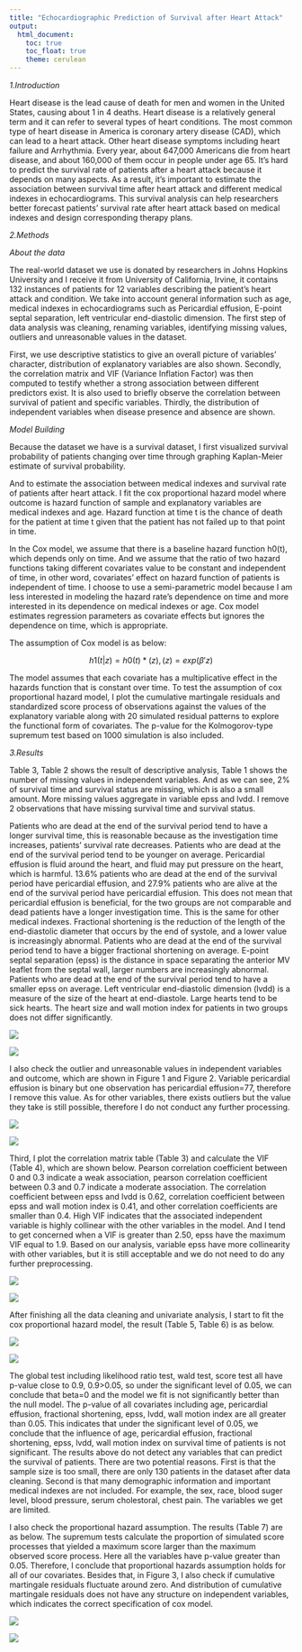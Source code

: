 ```yaml
---
title: "Echocardiographic Prediction of Survival after Heart Attack"
output: 
  html_document:
    toc: true
    toc_float: true
    theme: cerulean
---
```


*1.Introduction*

Heart disease is the lead cause of death for men and women in the United States, causing about 1 in 4 deaths. Heart disease is a relatively general term and it can refer to several types of heart conditions. The most common type of heart disease in America is coronary artery disease (CAD), which can lead to a heart attack. Other heart disease symptoms including heart failure and Arrhythmia. Every year, about 647,000 Americans die from heart disease, and about 160,000 of them occur in people under age 65. It’s hard to predict the survival rate of patients after a heart attack because it depends on many aspects. As a result, it’s important to estimate the association between survival time after heart attack and different medical indexes in echocardiograms. This survival analysis can help researchers better forecast patients’ survival rate after heart attack based on medical indexes and design corresponding therapy plans.

*2.Methods*

*About the data*

The real-world dataset we use is donated by researchers in Johns Hopkins University and I receive it from University of California, Irvine, it contains 132 instances of patients for 12 variables describing the patient's heart attack and condition. We take into account general information such as age, medical indexes in echocardiograms such as Pericardial effusion, E-point septal separation, left ventricular end-diastolic dimension. The first step of data analysis was cleaning, renaming variables, identifying missing values, outliers and unreasonable values in the dataset.

First, we use descriptive statistics to give an overall picture of variables' character, distribution of explanatory variables are also shown. Secondly, the correlation matrix and VIF (Variance Inflation Factor) was then computed to testify whether a strong association between different predictors exist. It is also used to briefly observe the correlation between survival of patient and specific variables. Thirdly, the distribution of independent variables when disease presence and absence are shown. 

*Model Building*

Because the dataset we have is a survival dataset, I first visualized survival probability of patients changing over time through graphing Kaplan-Meier estimate of survival probability. 

And to estimate the association between medical indexes and survival rate of patients after heart attack. I fit the cox proportional hazard model where outcome is hazard function of sample and explanatory variables are medical indexes and age. Hazard function at time t is the chance of death for the patient at time t given that the patient has not failed up to that point in time.

In the Cox model, we assume that there is a baseline hazard function h0(t), which depends only on time. And we assume that the ratio of two hazard functions taking different covariates value to be constant and independent of time, in other word, covariates’ effect on hazard function of patients is independent of time. I choose to use a semi-parametric model because I am less interested in modeling the hazard rate’s dependence on time and more interested in its dependence on medical indexes or age. Cox model estimates regression parameters as covariate effects but ignores the dependence on time, which is appropriate.

The assumption of Cox model is as below:

$$
h1(t |z)=h0(t )*(z), (z)=exp(\beta'z)
$$

The model assumes that each covariate has a multiplicative effect in the hazards function that is constant over time. To test the assumption of cox proportional hazard model, I plot the cumulative martingale residuals and standardized score process of observations against the values of the explanatory variable along with 20 simulated residual patterns to explore the functional form of covariates. The p-value for the Kolmogorov-type supremum test based on 1000 simulation is also included.

*3.Results*

Table 3, Table 2 shows the result of descriptive analysis, Table 1 shows the number of missing values in independent variables. And as we can see, 2% of survival time and survival status are missing, which is also a small amount. More missing values aggregate in variable epss and lvdd. I remove 2 observations that have missing survival time and survival status. 

Patients who are dead at the end of the survival period tend to have a longer survival time, this is reasonable because as the investigation time increases, patients’ survival rate decreases. Patients who are dead at the end of the survival period tend to be younger on average. Pericardial effusion is fluid around the heart, and fluid may put pressure on the heart, which is harmful. 13.6% patients who are dead at the end of the survival period have pericardial effusion, and 27.9% patients who are alive at the end of the survival period have pericardial effusion. This does not mean that pericardial effusion is beneficial, for the two groups are not comparable and dead patients have a longer investigation time. This is the same for other medical indexes. Fractional shortening is the reduction of the length of the end-diastolic diameter that occurs by the end of systole, and a lower value is increasingly abnormal. Patients who are dead at the end of the survival period tend to have a bigger  fractional shortening on average. E-point septal separation (epss) is the distance in space separating the anterior MV leaflet from the septal wall, larger numbers are increasingly abnormal. Patients who are dead at the end of the survival period tend to have a smaller epss on average. Left ventricular end-diastolic dimension (lvdd) is a measure of the size of the heart at end-diastole. Large hearts tend to be sick hearts. The heart size and wall motion index for patients in two groups does not differ significantly. 

![](table1&2.png)

![](table3.png)

I also check the outlier and unreasonable values in independent variables and outcome, which are shown in Figure 1 and Figure 2. Variable pericardial effusion is binary but one observation has pericardial effusion=77, therefore I remove this value. As for other variables, there exists outliers but the value they take is still possible, therefore I do not conduct any further processing.

![](figure1.png)

![](figure2.png)

Third, I plot the correlation matrix table (Table 3) and calculate the VIF (Table 4), which are shown below. Pearson correlation coefficient between 0 and 0.3 indicate a weak association, pearson correlation coefficient between 0.3 and 0.7 indicate a moderate association. The correlation coefficient between epss and lvdd is 0.62, correlation coefficient between epss and wall motion index is 0.41, and other correlation coefficients are smaller than 0.4. High VIF indicates that the associated independent variable is highly collinear with the other variables in the model. And I tend to get concerned when a VIF is greater than 2.50, epss have the maximum VIF equal to 1.9. Based on our analysis, variable epss have more collinearity with other variables, but it is still acceptable and we do not need to do any further preprocessing.

![](table3.1.png)

![](table4.png)

After finishing all the data cleaning and univariate analysis, I start to fit the cox proportional hazard model, the result (Table 5, Table 6) is as below.

![](table5.png)

![](table6.png)

The global test including likelihood ratio test, wald test, score test all have p-value close to 0.9, 0.9>0.05, so under the significant level of 0.05, we can conclude that beta=0 and the model we fit is not significantly better than the null model. The p-value of all covariates including age, pericardial effusion, fractional shortening, epss, lvdd, wall motion index are all greater than 0.05. This indicates that under the significant level of 0.05, we conclude that the influence of age, pericardial effusion, fractional shortening, epss, lvdd, wall motion index on survival time of patients is not significant. 
The results above do not detect any variables that can predict the survival of patients. There are two potential reasons. First is that the sample size is too small, there are only 130 patients in the dataset after data cleaning. Second is that many demographic information and important medical indexes are not included. For example, the sex, race, blood suger level, blood pressure, serum cholestoral, chest pain. The variables we get are limited. 

I also check the proportional hazard assumption. The results (Table 7) are as below. The supremum tests calculate the proportion of simulated score processes that yielded a maximum score larger than the maximum observed score process. Here all the variables have p-value greater than 0.05. Therefore, I conclude that proportional hazards assumption holds for all of our covariates. Besides that, in Figure 3, I also check if cumulative martingale residuals fluctuate around zero. And distribution of cumulative martingale residuals does not have any structure on independent variables, which indicates the correct specification of cox model.

![](table7.png)

![](figure3.png)